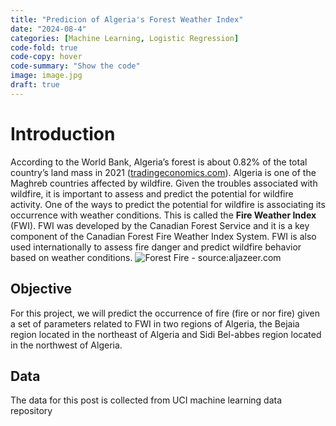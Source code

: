 ```yaml
---
title: "Predicion of Algeria's Forest Weather Index"
date: "2024-08-4"
categories: [Machine Learning, Logistic Regression]
code-fold: true
code-copy: hover
code-summary: "Show the code"
image: image.jpg
draft: true
---
```


# Introduction
According to the World Bank, Algeria's forest is about 0.82% of the total country's land mass in 2021 ([tradingeconomics.com](https://tradingeconomics.com/algeria/forest-area-percent-of-land-area-wb-data.html)). Algeria is one of the Maghreb countries affected by wildfire. Given the troubles associated with wildfire, it is important to assess and predict the potential for wildfire activity. One of the ways to predict the potential for wildfire is associating its occurrence with weather conditions. This is called the **Fire Weather Index** (FWI). FWI was developed by the Canadian Forest Service and it is a key component of the Canadian Forest Fire Weather Index System. FWI is also used internationally to assess fire danger and predict wildfire behavior based on weather conditions.
![Forest Fire - source:aljazeer.com](image2.jpg)

## Objective
For this project, we will predict the occurrence of fire (fire or nor fire) given a set of parameters related to FWI in two regions of Algeria, the Bejaia region located in the northeast of Algeria and Sidi Bel-abbes region located in the northwest of Algeria.

## Data
The data for this post is collected from UCI machine learning data repository